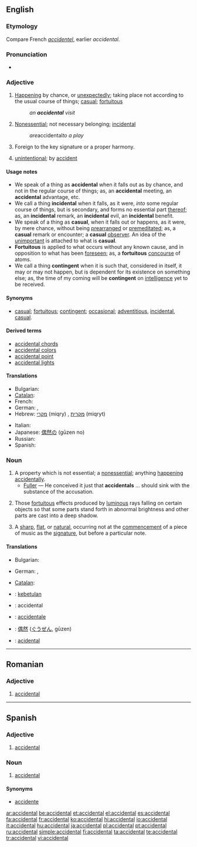 ==English==

===Etymology===
Compare French ''[[accidentel]]'', earlier ''accidental''.

===Pronunciation===
* {{audio|en-us-accidental.ogg|Audio (US)}}

===Adjective===
{{en-adj}}

# [[happening|Happening]] by chance, or [[unexpectedly]]; taking place not according to the usual course of things; [[casual]]; [[fortuitous]]
#: ''an '''accidental''' visit''
# [[nonessential|Nonessential]]; not necessary belonging; [[incidental]]
#: ''are ''accidental'' to a play''
# {{music}} Foreign to the key signature or a proper harmony.
# [[unintentional]]; by [[accident]]

====Usage notes====
* We speak of a thing as '''accidental''' when it falls out as by chance, and not in the regular course of things; as, an '''accidental''' meeting, an '''accidental''' advantage, etc.
* We call a thing '''incidental''' when it falls, as it were, ''into'' some regular course of things, but is secondary, and forms no essential part [[thereof]]; as, an '''incidental''' remark, an '''incidental''' evil, an '''incidental''' benefit.
* We speak of a thing as '''casual''', when it falls out or happens, as it were, by mere chance, without being [[prearranged]] or [[premeditated]]; as, a '''casual''' remark or encounter; a '''casual''' [[observer]]. An idea of the [[unimportant]] is attached to what is '''casual'''.
* '''Fortuitous''' is applied to what occurs without any known cause, and in opposition to what has been [[foreseen]]; as, a '''fortuitous''' [[concourse]] of atoms.
* We call a thing '''contingent''' when it is such that, considered in itself, it may or may not happen, but is dependent for its existence on something else; as, the time of my coming will be '''contingent''' on [[intelligence]] yet to be received.

====Synonyms====
* [[casual]]; [[fortuitous]]; [[contingent]]; [[occasional]]; [[adventitious]], [[incidental]], [[casual]].

====Derived terms====
{{rfc|create separate entries}}
* [[accidental chords]] <!-- ''(Music):'' those which contain one or more tones foreign to their proper harmony -->
* [[accidental colors]] <!-- ''(Optics):'' colors [[depending]] on the [[hypersensibility]] of the [[retina]] of the eye for [[complementary]] colors. They are [[purely]] [[subjective]] sensations of color which often result from the [[contemplation]] of [[actually]] colored bodies -->
* [[accidental point]] <!-- ''(Perspective):'' the point in which a right line, drawn from the eye, parallel to a given right line, cuts the [[perspective]] plane; so called to distinguish it from the principal point, or point of view, where a line drawn from the eye perpendicular to the perspective plane meets this plane -->
* [[accidental lights]] <!-- ''(Painting):'' secondary lights; effects of light other than ordinary [[daylight]], such as the rays of the sun [[darting]] through a cloud, or between the leaves of trees; the effect of [[moonlight]], [[candlelight]], or burning bodies - [[Fairholt]] -->

====Translations====
{{trans-top|happening by chance}}
* Bulgarian: {{t|bg|случаен}}
* [[Catalan]]: {{t-|ca|accidental|m|f}}
* French: {{t+|fr|accidentel}}
* German: {{t+|de|versehentlich}}, {{t+|de|zufällig}}
* Hebrew: [[מקרי]] (miqry) {{m}}, [[מקרית]] (miqryt) {{f}}
{{trans-mid}}
* Italian: {{t|it|accidentale}}
* Japanese: [[偶然の]] (gūzen no)
* Russian: {{t+|ru|случайный|tr=slučájnyj}}
* Spanish: {{t|es|accidental}}
{{trans-bottom}}

===Noun===
{{en-noun}}

# A property which is not essential; a [[nonessential]]; anything [[happening]] [[accidentally]].
#* [[Fuller]] — He conceived it just that '''accidentals''' ... should sink with the substance of the accusation.
# {{context|in plural|painting}} Those [[fortuitous]] effects produced by [[luminous]] rays falling on certain objects so that some parts stand forth in abnormal brightness and other parts are cast into a deep shadow.
# {{music}} A [[sharp]], [[flat]], or [[natural]], occurring not at the [[commencement]] of a piece of music as the [[signature]], but before a particular note.

====Translations====
{{trans-top|a property which is not essential}}
* Bulgarian: {{t|bg|несъществено качество}}
{{trans-mid}}
* German: {{t+|de|Zufall|m}}, {{t-|de|Versehen|n}}
{{trans-bottom}}

{{trans-top|(in plural, painting)}}
{{trans-mid}}
{{trans-bottom}}

{{trans-top|(music)}}
* [[Catalan]]: {{t-|ca|accident|m}}
{{trans-mid}}
{{trans-bottom}}

{{checktrans-top}}
* {{ttbc|Indonesian}}: [[kebetulan]]
* {{ttbc|Interlingua}}: accidental
* {{ttbc|Italian}}: [[accidentale]]
* {{ttbc|Japanese}}: [[偶然]] ([[ぐうぜん]], gūzen)
* {{ttbc|Portuguese}}: [[acidental]]
{{checktrans-bottom}}

----
==Romanian==

===Adjective===
{{ro-adj|mn}}

# [[#English|accidental]] 


----
==Spanish==

===Adjective===
{{es-adj|pl=accidentales}}

# [[accidental]]

===Noun===
{{es-noun-m|pl=accidentales}}

# {{music|lang=es}} [[accidental]]

====Synonyms====
* [[accidente]]

[[ar:accidental]]
[[be:accidental]]
[[et:accidental]]
[[el:accidental]]
[[es:accidental]]
[[fa:accidental]]
[[fr:accidental]]
[[ko:accidental]]
[[hi:accidental]]
[[io:accidental]]
[[it:accidental]]
[[hu:accidental]]
[[ja:accidental]]
[[pl:accidental]]
[[pt:accidental]]
[[ru:accidental]]
[[simple:accidental]]
[[fi:accidental]]
[[ta:accidental]]
[[te:accidental]]
[[tr:accidental]]
[[vi:accidental]]